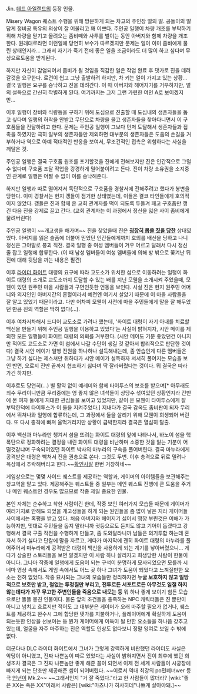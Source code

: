 Jin. [[데드 아일랜드]]의 등장 인물.

Misery Wagon 퀘스트 수행을 위해 방문하게 되는 차고의 주인장 얼의 딸. 공돌이의 딸 답게 정비공 특유의 의상이 잘 어울리고 꽤 이쁘다. 주인공 일행이 차량 개조를 부탁하기 위해 차량을 맏기고 몰려오는 좀비떼와 사투를 벌이는 동안 아버지와 함께 차량을 개조한다. 원래대로라면 이런일에 당연히 보수가 따르겠지만 문제는 얼이 이미 좀비에게 물린 상태인지라... 그래서 자기가 죽기 전에 좋은 일을 조금이라도 더 많이 하고 싶다며 무상으로도움을 받게된다.

하지만 자신이 감염되어서 좀비가 될 것임을 직감한 얼은 작업 완료 후 댓가로 진을 데려갈것을 요구한다. 로건이 씹고 그냥 출발하려 하지만, 차 키는 얼이 가지고 있는 상황...결국 일행은 요구를 승낙하고 진을 데려간다. 이 때 아버지와 헤어지기를 거부하지만, 얼의 설득으로 간신히 작별하게 된다. 여기까지는 그저 그런 가련한 여인 A로 보이겠지만...

이후 일행이 장비와 식량등을 구하기 위해 도심으로 진출할 때 도심내의 생존자들을 돕고 싶다며 일행의 허락을 안받고 무단으로 차량을 몰고 생존자들을 찾아다니면서 이 구호품들을 전달하려고 한다. 문제는 주인공 일행이 그보다 먼저 도달해서 생존자들과 접촉을 하였지만 극히 일부의 생존자들만 제외하면 대부분의 생존자들은 도움의 손길을 거부하거나 역으로 아예 적대적인 반응을 보여서, 무조건적인 접촉은 위험하다는 사실을 깨달은 것. 

주인공 일행은 결국 구호품 원조를 포기할것을 진에게 전해보지만 진은 인간적으로 그럴 수 없다며 구호품 조달 작업을 강경하게 밀어붙이려고 든다. 진이 차량 소유권을 소지중인 관계로 일행은 어쩔 수 없이 이를 승낙해준다. 

하지만 일행과 따로 떨어져서 독단적으로 구호품을 경찰서에 전해주려고 했다가 봉변을 당한다. 이미 경찰서는 현지 갱들이 점거한 상태였는데, 이들은 결코 타인들에게 호의적이지 않았다. 갱들은 진과 함께 온 교회 관계자를 떡이 되도록 두들겨 패고 구호품만 챙긴 다음 진을 강제로 끌고 간다. (교회 관계자는 이 과정에서 정신을 잃은 사이 좀비에게 물려버린다)

주인공 일행이 ~~개고생을 해가며~~ 진을 찾았을때 진은 '''[[윤간|굉장히 몹쓸 짓을 당한]]''' 상태였었다. 아버지를 잃은 슬픔에 더불어 믿었던 인간들에게까지 호의를 배신을 당하고 나니 정신은 그야말로 붕괴 직전. 결국 일행 중 여성 멤버들이 겨우 어르고 달래서 다시 정신줄 잡고 일행에 합류한다. (이 때 남성 멤버들이 여성 멤버들에 의해 방 밖으로 쫓겨난 뒤 진에 대해 뒷담을 까는 내용은 필견)

이후 [[라이더 화이트]] 대령의 요구에 따라 교도소가 위치한 섬으로 이동하려는 일행이 화이트 대령의 소개로 교도소까지 도달할 수 있는 배를 지닌 모웬을 소개시켜 주었을때, 모웬이 있던 원주민 마을 사람들과 구면인듯한 언동을 보인다. 사실 진은 현지 원주민 어머니와 외지인인 아버지간의 혼혈이라서 예전엔 여기서 살았기 때문에 이 마을 사람들을 잘 알고 있었기 때문이라고. 다만 어차피 모웬이 사전에 마을 주민들에게 말을 잘 해두었던 만큼 진의 역할은 딱히 없다(...).

이후 여차저차해서 드디어 교도소로 가려나 했는데, '화이트 대령이 자기 아내를 치료할 백신을 만들기 위해 주인공 일행을 이용하고 있었다'는 사실이 밝혀지자, 시안 메이를 제외한 모든 일행들이 화이트 대령의 의뢰를 거부한다. (시안 메이도 기분 좋았던건 아니지만 적어도 교도소로 가면 이 섬에서 나갈 수단이 생길 것 같아서 합리적으로 판단한 것이다) 결국 시안 메이가 일행 전원을 하나하나 설득해내는데, 좀 안습인게 다른 멤버들은 그냥 하기 싫다는 제스쳐만 취하다가 시안 메이가 설득하자 서서히 풀어지는 모습을 보인 반면, 오로지 진만 끝까지 협조하기 싫다며 딱 잘라버렸다는 것이다. 뭐 결국은 따라가긴 하지만.

이후로도 당연히(...) 별 활약 없이 예레미와 함께 타이투스의 보호를 받으며[* 아무래도 죄수 무리이니만큼 무리중에는 영 좋지 않은 녀석들이 상당수 섞여있던 상황인지라 간만에 본 여자 둘에게 지대한 관심들을 보이고 있었지만, 같이 온 모웬이 타이투스에게 잘 부탁한덕에 타이투스가 이 둘을 지켜주었다.] 지내다가 결국 감옥도 좀비판이 되자 무리에서 뛰쳐나와 일행에 합류하는데, 그 과정에서 둘을 살리기 위해 모웬이 희생되어 버린다. 또 다시 충격에 빠져 울먹거리지만 상황이 급박한지라 결국은 열심히 탈출.

이후 백신과 마누라만 챙겨서 섬을 뜨려는 화이트 대령의 앞에 나타나서, 바노이 섬을 핵폭탄으로 정화하려는 결정을 내린 화이트 대령을 비난하며 소중한 것을 잃는 기분이 어떨것같냐며 구속되어있던 화이트 박사의 마누라의 구속을 풀어버린다. 결국 마누라에게 공격받은 대령은 빡쳐서 진을 권총으로 쏜다. 그것도 두번. 이후 총격으로 뒤로 밀려나 옥상에서 추락해버리고 한다.~~[[확인사살]] 한번 거창하네~~

게임상으로는 몇몇 사이드 퀘스트를 제공하는 역할과, 게이머의 아이템들을 보관해주는 창고역을 맡고 있다. 제공해주는 퀘스트들 중 일부는 메인 퀘스트 진행에 큰 도움을 주거나 메인 퀘스트인 경우도 많으므로 작중 제일 중요한 인물.

본인 자체는 순수하고 착한 사람이긴 한데, 작중 보인 여러가지 모습들 때문에 게이머가 여러가지로 안해도 되었을 개고생들을 하게 되는 원인들을 좀 많이 낳은 지라 게이머들 사이에서는 혹평을 받고 있다. 처음 아버지와 헤어지기 싫어서 땡깡 부린것은 이해가 가능하지만, 멋대로 주민들을 돕지 말라니까 귓등으로도 듣지도 않고 기어이 돕겠다고 강행해서 결국 구출 작전을 수행하게 만들고, 좀 도와달라니까 남들은 의기투합 하는데 혼자서 하기 싫다고 단칼에 말을 자르고, 게다가 마지막에 괜히 화이트 대령의 마누라를 풀어주어서 마누라에게 공격받은 대령이 백신을 사용하게 되는 계기를 낳아버렸으니... 게다가 상술한 스토리들을 보면 알겠지만 이 사람 하나 살리자고 희생당한 사람이 한둘이 아니다. 그나마 작중에 일행에게 도움이 되는 구석이 분명하게 묘사되었으면 모를까 시네마 영상 속에서도 게임 속에서도 어느 곳 하나 그녀가 도움이 되었다고 느껴질만한 요소는 전혀 없었다. 작중 묘사되는 그녀의 모습들만 정리하자면 '''누굴 보호하지 않고 일방적으로 보호만 받고, 철없는 투정질만 부리고, 전투로든 서포트로든 아무것도 일절 하지 않는데다가 자꾸 무고한 주변인들을 죽음으로 내모는 등''' 뭐 하나 좋게 보이기 힘든 모습으로만 똘똘 뭉친 인물이다. 물론 앞의 조건들을 충족하는 NPC 캐릭터들은 진 뿐만이 아니고 넘치고 흐르지만 적어도 그 대부분은 게이머가 오래 마주할 필요가 없거나, 퀘스트를 제공하고 완수시 그에 합당한 댓가를 지불하거나, 플레이어에게 확실하게 도움이 되는듯한 인상을 선보이는 등 뭔가 게이머에게 이득이 될 만한 요소들을 하나쯤 갖추고 있는데, 얼굴을 자주 마주하는 진은 역할도 인상도 없다보니 정말 잉여로 보일 수 밖에 없다.

더군다나 DLC 라이더 화이트에서 그녀가 그렇게 강력하게 비판했던 라이더도 사실은 악당이 아니였고, 진짜 나쁜놈이 따로 있었다는 사실이 밝혀지면서 진이 최후에 했던 희생조차 결국은 그 진짜 나쁜놈만 좋게 해준 꼴이 되면서 이제 전 세계 사람들이 시궁창에 빠지게 되는 단초만 제공해준 셈이 되어버렸다. ~~이로서 역대 최강의 po민폐녀wer 등극 [[언년이]] Mk.2~~ ~~그래서인지 "거 잘 죽었다."라고 한 사람들이 많더라? [wiki:"좋은 XX는 죽은 XX"이래서 사람은] [wiki:"마츠나가 히사히데"나쁘게 살아야돼.]~~
